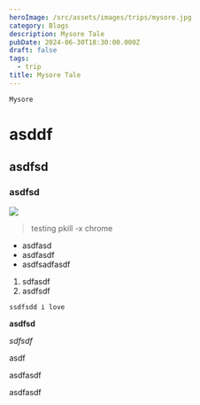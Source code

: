 ```yaml
---
heroImage: /src/assets/images/trips/mysore.jpg
category: Blogs
description: Mysore Tale
pubDate: 2024-06-30T18:30:00.000Z
draft: false
tags:
  - trip
title: Mysore Tale
---
```


```
Mysore
```

# asddf

## asdfsd

### asdfsd

![](/src/assets/images/bg.jpg)

> testing pkill -x chrome

- asdfasd
- asdfasdf
- asdfsadfasdf

1. sdfasdf
2. asdfsdf

`ssdfsdd i love`

**asdfsd**

_sdfsdf_

<SButton>
  asdf

asdfasdf

asdfasdf

</SButton>
